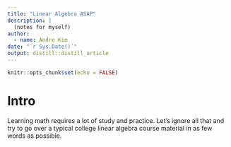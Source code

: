 ```yaml
---
title: "Linear Algebra ASAP"
description: |
  (notes for myself) 
author:
  - name: Andre Kim
date: "`r Sys.Date()`"
output: distill::distill_article
---
```


```r
knitr::opts_chunk$set(echo = FALSE)
```

# Intro

Learning math requires a lot of study and practice. Let's ignore all that and try to go over a typical college linear algebra course material in as few words as possible. 


